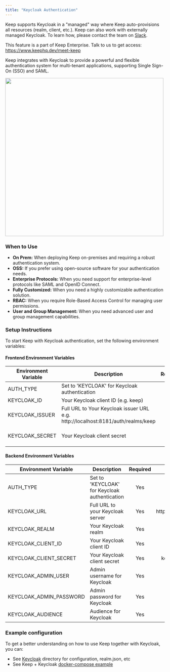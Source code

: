 ```yaml
---
title: "Keycloak Authentication"
---
```


<Tip>Keep supports Keycloak in a "managed" way where Keep auto-provisions all resources (realm, client, etc.). Keep can also work with externally managed Keycloak. To learn how, please contact the team on [Slack](https://slack.keephq.dev).</Tip>

<Tip>This feature is a part of Keep Enterprise. Talk to us to get access: https://www.keephq.dev/meet-keep</Tip>

Keep integrates with Keycloak to provide a powerful and flexible authentication system for multi-tenant applications, supporting Single Sign-On (SSO) and SAML.

<Frame>
  <img src="/images/keycloakauth.png" width="500"/>
</Frame>

### When to Use

- **On Prem:** When deploying Keep on-premises and requiring a robust authentication system.
- **OSS:** If you prefer using open-source software for your authentication needs.
- **Enterprise Protocols:** When you need support for enterprise-level protocols like SAML and OpenID Connect.
- **Fully Customized:** When you need a highly customizable authentication solution.
- **RBAC:** When you require Role-Based Access Control for managing user permissions.
- **User and Group Management:** When you need advanced user and group management capabilities.

### Setup Instructions

To start Keep with Keycloak authentication, set the following environment variables:

#### Frontend Environment Variables

| Environment Variable | Description | Required | Default Value |
|--------------------|-----------|:--------:|:-------------:|
| AUTH_TYPE | Set to 'KEYCLOAK' for Keycloak authentication | Yes | - |
| KEYCLOAK_ID | Your Keycloak client ID (e.g. keep) | Yes | - |
| KEYCLOAK_ISSUER | Full URL to Your Keycloak issuer URL e.g. http://localhost:8181/auth/realms/keep | Yes | - |
| KEYCLOAK_SECRET | Your Keycloak client secret | Yes | keep-keycloak-secret |

#### Backend Environment Variables

| Environment Variable | Description | Required | Default Value |
|--------------------|-----------|:--------:|:-------------:|
| AUTH_TYPE | Set to 'KEYCLOAK' for Keycloak authentication | Yes | - |
| KEYCLOAK_URL | Full URL to your Keycloak server | Yes | http://localhost:8181/auth/ |
| KEYCLOAK_REALM | Your Keycloak realm | Yes | keep |
| KEYCLOAK_CLIENT_ID | Your Keycloak client ID | Yes | keep |
| KEYCLOAK_CLIENT_SECRET | Your Keycloak client secret | Yes | keep-keycloak-secret |
| KEYCLOAK_ADMIN_USER | Admin username for Keycloak | Yes | keep_admin |
| KEYCLOAK_ADMIN_PASSWORD | Admin password for Keycloak | Yes | keep_admin |
| KEYCLOAK_AUDIENCE | Audience for Keycloak | Yes | realm-management |


### Example configuration

To get a better understanding on how to use Keep together with Keycloak, you can:
- See [Keycloak](https://github.com/keephq/keep/tree/main/keycloak) directory for configuration, realm.json, etc
- See Keep + Keycloak [docker-compose example](https://github.com/keephq/keep/blob/main/keycloak/docker-compose.yaml)
